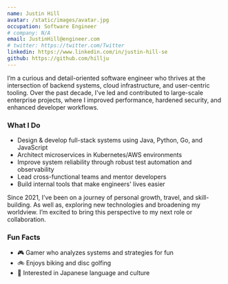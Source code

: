 ```yaml
---
name: Justin Hill
avatar: /static/images/avatar.jpg
occupation: Software Engineer
# company: N/A
email: JustinHill@engineer.com
# twitter: https://twitter.com/Twitter
linkedin: https://www.linkedin.com/in/justin-hill-se
github: https://github.com/hillju
---
```


<p class="mb-4">I’m a curious and detail-oriented software engineer who thrives at the intersection of backend systems, cloud infrastructure, and user-centric tooling.
Over the past decade, I've led and contributed to large-scale enterprise projects, where I improved performance, hardened security, and enhanced developer workflows.</p>
<h3 class="text-xl font-semibold mt-6 mb-2">What I Do</h3>
<ul class="list-disc list-inside space-y-1">
    <li>Design & develop full-stack systems using Java, Python, Go, and JavaScript</li>
    <li>Architect microservices in Kubernetes/AWS environments</li>
    <li>Improve system reliability through robust test automation and observability</li>
    <li>Lead cross-functional teams and mentor developers</li>
    <li>Build internal tools that make engineers' lives easier</li>
</ul>
<p class="mt-6">Since 2021, I’ve been on a journey of personal growth, travel, and skill-building. As well as, exploring new technologies and broadening my worldview.
I’m excited to bring this perspective to my next role or collaboration.</p>
<h3 class="text-xl font-semibold mt-6 mb-2">Fun Facts</h3>
<ul class="list-disc list-inside space-y-1">
    <li>🎮 Gamer who analyzes systems and strategies for fun</li>
    <li>🚲 Enjoys biking and disc golfing</li>
    <li>🗾 Interested in Japanese language and culture</li>
</ul>
